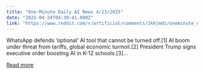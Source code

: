 ```yaml
---
title: "One-Minute Daily AI News 4/23/2025"
date: "2025-04-24T04:30:41.000Z"
link: "https://www.reddit.com/r/artificial/comments/1k6jmdz/oneminute_daily_ai_news_4232025/"
---
```


WhatsApp defends ‘optional’ AI tool that cannot be turned off.[1]
 AI boom under threat from tariffs, global economic turmoil.[2]
 President Trump signs executive order boosting AI in K-12 schools.[3]...

[Read more](https://www.reddit.com/r/artificial/comments/1k6jmdz/oneminute_daily_ai_news_4232025/)
